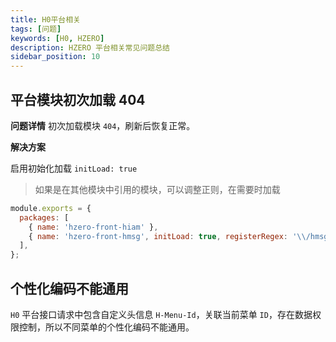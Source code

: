 ```yaml
---
title: H0平台相关
tags: [问题]
keywords: [H0, HZERO]
description: HZERO 平台相关常见问题总结
sidebar_position: 10
---
```


## 平台模块初次加载 404

**问题详情**
初次加载模块 `404`，刷新后恢复正常。

**解决方案**

启用初始化加载 `initLoad: true`

> 如果是在其他模块中引用的模块，可以调整正则，在需要时加载

```js title=hzerorc.js
module.exports = {
  packages: [
    { name: 'hzero-front-hiam' },
    { name: 'hzero-front-hmsg', initLoad: true, registerRegex: '\\/hmsg\\/' },
  ],
};
```

## 个性化编码不能通用

`H0` 平台接口请求中包含自定义头信息 `H-Menu-Id`，关联当前菜单 `ID`，存在数据权限控制，所以不同菜单的个性化编码不能通用。
